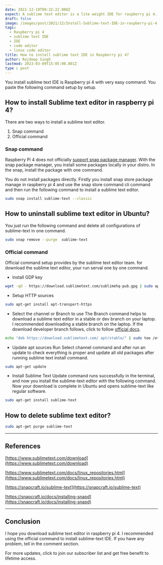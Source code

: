 ```yaml
---
date: 2021-12-19T09:32:22.000Z
expect: A sublime text editor is a lite weight IDE for raspberry pi 4. you can also install sublime text editor for all ecosystems like Windows, Mac, and Linux distro.
draft: false
image: /images/post/2021/12/Install-Sublime-text-IDE-in-raspberry-pi-4.png
tags:
  - Raspberry pi 4
  - sublime text IDE
  - IDE
  - code editor
  - linux code editor
title: How to install sublime text IDE in Raspberry pi 4?
author: Rajdeep Singh
lastmod: 2023-03-09T15:05:00.801Z
type : post
---
```


You install sublime text IDE is Raspberry pi 4 with very easy command. You paste
the following command setup by setup.

## How to install Sublime text editor in raspberry pi 4?

There are two ways to install a sublime text editor.

1. Snap command
2. Official command

### Snap command

Raspberry Pi 4 does not officially [support snap package manager](https://snapcraft.io/docs/installing-snapd). With the snap package manager, you
install some packages locally in your distro. In the snap, install the package with one command.

You do not install packages directly. Firstly you install snap store package
manage in raspberry pi 4 and use the snap store command cli command and then run
the following command to install a sublime text editor.

```bash
sudo snap install sublime-text --classic
```

## How to uninstall sublime text editor in Ubuntu?

You just run the following command and delete all configurations of sublime-text
in one command.

```bash
sudo snap remove --purge  sublime-text
```

### Official command

Official command setup provides by the sublime text editor team. for download
the sublime text editor, your run serval one by one command.

- Install GDP key

```bash
wget -qO - https://download.sublimetext.com/sublimehq-pub.gpg | sudo apt-key add -
```

- Setup HTTP sources

```bash
sudo apt-get install apt-transport-https
```

- Select the channel or Branch to use The Branch command helps to download a
  sublime text editor in a stable or dev branch on your laptop. I recommended
  downloading a stable branch on the laptop. If the download developer branch
  follows, click to follow
  [official docs](https://www.sublimetext.com/docs/linux_repositories.html).

```bash
echo "deb https://download.sublimetext.com/ apt/stable/" | sudo tee /etc/apt/sources.list.d/sublime-text.list
```

- Update apt sources Run Select channel command and after run an update to check
  everything is proper and update all old packages after running sublime text
  install command.

```bash
sudo apt-get update
```

- Install Sublime Text Update command runs successfully in the terminal, and now
  you install the sublime-text editor with the following command. Now your
  download is complete in Ubuntu and opens sublime-text like regular software.

```bash
sudo apt-get install sublime-text
```

## How to delete sublime text editor?

```bash
sudo apt-get purge sublime-text
```

---

## References

[https://www.sublimetext.com/download](https://www.sublimetext.com/download)

[https://www.sublimetext.com/docs/linux_repositories.html](https://www.sublimetext.com/docs/linux_repositories.html)

[https://snapcraft.io/sublime-text](https://snapcraft.io/sublime-text)

[https://snapcraft.io/docs/installing-snapd](https://snapcraft.io/docs/installing-snapd)

---

## Conclusion

I hope you download sublime text editor in raspberry pi 4. I recommended using
the official command to install sublime-text IDE. If you have any problem, tell
in the comment section.

For more updates, click to join our subscriber list and get free benefit to
lifetime access.
